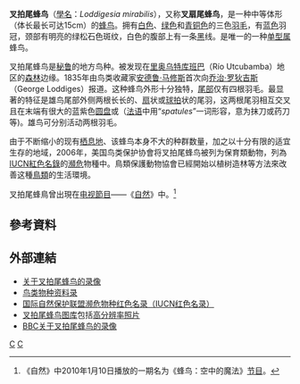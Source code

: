 {{Speciesbox
| taxon = Loddigesia mirabilis
| binomial_authority = ([[尤勒·布西埃|布西埃]]（Jules Bourcier），1847)
| image = Loddigesia_mirabilis_%2B_Aechmea_mucroniflora_-_Gould_Troch._pl._161.jpg
| image_caption = [[约翰·古尔德|约翰·古尔德]]绘制的''叉拍尾蜂鸟''
| status = EN | status_system = IUCN3.1
| trend = down
| parent_authority = [[夏尔·吕西安·波拿巴|波拿巴]]，1850
}}
'''叉拍尾蜂鸟'''（[[學名|學名]]：''Loddigesia mirabilis''），又称'''叉扇尾蜂鸟'''，是一种中等体形（体长最长可达15cm）的[[蜂鸟|蜂鸟]]。拥有[[白色|白色]]、[[绿色|绿色]]和[[青铜色|青铜色]]的三色[[羽毛|羽毛]]，有[[蓝色|蓝色]]羽冠，颈部有明亮的绿松石色斑纹，白色的腹部上有一条[[黑色|黑]]线。是唯一的一种[[單型|单型属]]蜂鸟。

叉拍尾蜂鸟是[[秘鲁|秘鲁]]的地方鸟种。被发现在[[里奥乌特库班巴|里奥乌特库班巴]]（Río Utcubamba）地区的[[森林|森林]]边缘。1835年由鸟类收藏家[[安德鲁·马修斯|安德鲁·马修斯]]首次向[[乔治·罗狄吉斯|乔治·罗狄吉斯]]（George Loddiges）报道。这种蜂鸟外形十分独特，[[尾部|尾部]]仅有四根羽毛。最显著的特征是雄鸟尾部外侧两根长长的、[[扇|扇]]状或[[球拍|球拍]]状的尾羽，这两根尾羽相互交叉且在末端有很大的蓝紫色[[圆盘|圆盘]]或（[[法语|法语]]中用“''spatules''”一词形容，意为抹刀或药刀等)。雄鸟可分别活动两根羽毛。

由于不断缩小的现有[[栖息地|栖息地]]、该蜂鸟本身不大的种群数量，加之以十分有限的适宜生存的地域，2006年，美国鸟类保护协會将叉拍尾蜂鸟被列为保育類動物，列為[[IUCN紅色名錄|IUCN紅色名錄]]的[[瀕危|瀕危]]物種中。鳥類保護動物協會已經開始以植树造林等方法來改善这種[[鳥類|鳥類]]的生活環境。

叉拍尾蜂鳥曾出現在[[电视節目|电视節目]]——《[[自然（电视节目）|自然]]》中。<ref>《自然》中2010年1月10日播放的一期名为《蜂鸟：空中的魔法》[[节目|节目]]。</ref>

== 參考資料 ==
{{reflist}}

== 外部連結 ==
*[https://archive.is/20130103023228/http://ibc.hbw.com/ibc/phtml/especie.phtml?idEspecie=3265 关于叉拍尾蜂鸟的录像]
*[http://www.birdlife.org/datazone/ebas/index.html?action=SpcHTMDetails.asp&sid=2080&m=0 鸟类物种资料录]{{Wayback|url=http://www.birdlife.org/datazone/ebas/index.html?action=SpcHTMDetails.asp&sid=2080&m=0 |date=20090103172155 }}
*[http://www.redlist.org/search/details.php?species=12262 国际自然保护联盟濒危物种红色名录（IUCN红色名录）]{{dead link|date=2017年12月 |bot=InternetArchiveBot |fix-attempted=yes }}
*[http://vireo.acnatsci.org/search.html?Form=Search&SEARCHBY=Scientific&KEYWORDS=loddigesia+mirabilis&showwhat=images&AGE=All&SEX=All&ACT=All&Search=Search&VIEW=All&ORIENTATION=All&RESULTS=24 叉拍尾蜂鸟图库]{{Wayback|url=http://vireo.acnatsci.org/search.html?Form=Search&SEARCHBY=Scientific&KEYWORDS=loddigesia+mirabilis&showwhat=images&AGE=All&SEX=All&ACT=All&Search=Search&VIEW=All&ORIENTATION=All&RESULTS=24 |date=20110516094219 }}包括[http://vireo.acnatsci.org/species_image.php?species=Loddigesia+mirabilis 高分辨率照片]{{Wayback|url=http://vireo.acnatsci.org/species_image.php?species=Loddigesia+mirabilis |date=20110516094255 }}
*[http://news.bbc.co.uk/earth/hi/earth_news/newsid_8338000/8338728.stm BBC关于叉拍尾蜂鸟的录像]{{Wayback|url=http://news.bbc.co.uk/earth/hi/earth_news/newsid_8338000/8338728.stm |date=20100828114201 }}
{{taxonbar}}
[[Category:_蜂鸟科|C]]
[[Category:_1847年描述的鸟类|C]]